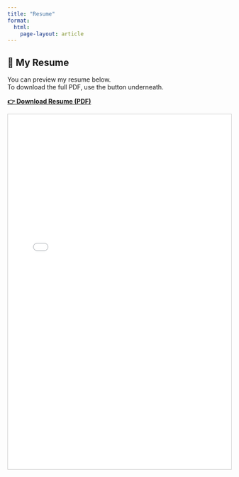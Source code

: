 ```yaml
---
title: "Resume"
format:
  html:
    page-layout: article
---
```


## 📄 My Resume

You can preview my resume below.  
To download the full PDF, use the button underneath.

[**👉 Download Resume (PDF)**](files/Ishita_Khanna.pdf){.btn .btn-primary target="_blank"}

<iframe src="files/Ishita_Khanna.pdf" width="100%" height="800px" style="border: 1px solid #ccc;">
</iframe>
